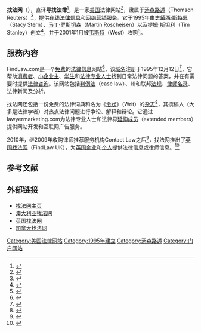{{Refimprove|time=2020-07-10T13:11:22+00:00}}
{{Infobox website
| name           = 找法网<br/>FindLaw
| logo            = 
| logocaption     =
| screenshot      =
| collapsible     =
| collapsetext    =
| caption         =
| url             = {{URL|https://www.findlaw.com}}
| commercial      = 
| type            = 
| registration    =
| language        = 英语
| num_users       =
| content_license =
| owner           = [[汤森路透|汤森路透]]<ref name="MillerMeinzinger2009">{{cite book|author1=Roger LeRoy Miller|author2=Mary Meinzinger|title=Paralegal Today: The Legal Team at Work|url=https://books.google.com/books?id=4UkIAAAAQBAJ&pg=PA243|date=6 November 2009|publisher=Cengage Learning|isbn=1-133-16915-5|pages=243–|access-date=2020-07-10|archive-date=2020-08-03|archive-url=https://web.archive.org/web/20200803221430/https://books.google.com/books?id=4UkIAAAAQBAJ&pg=PA243|dead-url=no}}</ref>
| author          =史黛西·斯特恩<br/>马丁·罗斯切森<br/>提姆·斯坦利
| editor          =
| launch_date     = 1995年<ref>{{cite book|title=Information Industry Directory|url=https://books.google.com/books?id=BVtaAAAAYAAJ|year=2009|publisher=Gale Research|pages=583–|access-date=2020-07-10|archive-date=2020-07-20|archive-url=https://web.archive.org/web/20200720180157/https://books.google.com/books?id=BVtaAAAAYAAJ|dead-url=no}}</ref>
| alexa           = {{up}} 7,641 ({{as of|2020|07|08|alt=}})<ref>{{cite web|url=https://www.alexa.com/siteinfo/findlaw.com|accessdate=2020-07-10|title=findlaw.com Competitive Analysis, Marketing Mix and Traffic - Alexa|website=[[Alexa_Internet|Alexa Internet]]|archive-date=2020-08-03|archive-url=https://web.archive.org/web/20200803160908/https://www.alexa.com/siteinfo/findlaw.com|dead-url=no}}</ref>
| revenue         =
| current_status  =
| footnotes       =
}}

'''找法网'''（{{lang-en|FindLaw}}），直译'''寻找法律'''<ref name="刘向晖2005">{{cite book|author=刘向晖|title=网络营销导论|url=https://books.google.com/books?id=mfUWFDyLDvkC&pg=PA97|year=2005|publisher=清华大学出版社有限公司|isbn=978-7-302-10907-5|pages=97–|access-date=2020-07-10|archive-date=2020-07-19|archive-url=https://web.archive.org/web/20200719023237/https://books.google.com/books?id=mfUWFDyLDvkC&pg=PA97|dead-url=no}}</ref>，是一家[[美国|美国]]法律网站<ref>{{cite web|url=http://opinion.cntv.cn/2013/12/30/ARTI1388410402511355.shtml|date=2013年12月30日|title=有法可依的美国“弃婴岛”|website=央视网|access-date=2020年7月11日|archive-date=2020年11月28日|archive-url=https://web.archive.org/web/20201128182226/http://opinion.cntv.cn/2013/12/30/ARTI1388410402511355.shtml|dead-url=no}}</ref>，隶属于[[汤森路透|汤森路透]]（Thomson Reuters）<ref name="KnappCrystal2019">{{cite book|author1=Charles L. Knapp|author2=Nathan M. Crystal|author3=Harry G. Prince|title=Problems in Contract Law: Cases and Materials|url=https://books.google.com/books?id=5RaGDwAAQBAJ&pg=PA196|date=1 February 2019|publisher=Wolters Kluwer Law & Business|isbn=978-1-5438-0147-7|pages=196–}}</ref>，提供[[在线|在线]][[法律|法律]][[信息|信息]]和[[网络营销|网络营销]][[服务|服务]]。它于1995年由[[史黛西·斯特恩|史黛西·斯特恩]]（Stacy Stern）、[[马丁·罗斯切森|马丁·罗斯切森]]（Martin Roscheisen）以及[[提姆·斯坦利|提姆·斯坦利]]（Tim Stanley）创立<ref>{{cite book|title=Choice: Publication of the Association of College and Research Libraries, a Division of the American Library Association|url=https://books.google.com/books?id=YhsoAQAAIAAJ|year=1997|publisher=American Library Association|pages=90–|access-date=2020-07-10|archive-date=2020-08-03|archive-url=https://web.archive.org/web/20200803221426/https://books.google.com/books?id=YhsoAQAAIAAJ|dead-url=no}}</ref>，并于2001年1月被[[韦斯特_(出版社)|韦斯特]]（West）收购<ref name="MillerPellen2006">{{cite book|author1=William Miller|author2=Rita M. Pellen|title=Evolving Internet Reference Resources|url=https://books.google.com/books?id=6kLccP_bE7QC&pg=PA274|year=2006|publisher=Routledge|isbn=978-0-7890-3024-5|pages=274–|access-date=2020-07-10|archive-date=2020-08-07|archive-url=https://web.archive.org/web/20200807084632/https://books.google.com/books?id=6kLccP_bE7QC&pg=PA274|dead-url=no}}</ref>。

==服務內容==
FindLaw.com是一个[[免费|免费]]的[[法律|法律]][[信息|信息]]网站<ref name="MarkeSloane1989">{{cite book|author1=Julius J. Marke|author2=Richard Sloane|author3=Linda M. Ryan|title=Legal Research and Law Library Management|url=https://books.google.com/books?id=5KdsREfD-E4C&pg=RA1-PT12|year=1989|publisher=Law Journal Press|isbn=978-1-58852-013-5|pages=1–|access-date=2020-07-10|archive-date=2020-08-03|archive-url=https://web.archive.org/web/20200803221431/https://books.google.com/books?id=5KdsREfD-E4C&pg=RA1-PT12|dead-url=no}}</ref>，该[[域名|域名]]注册于1995年12月12日<ref>{{cite web| url=https://whois.domaintools.com/findlaw.com| title=Whois Record for FindLaw.com| work=[[WHOIS|WHOIS]]| accessdate=2020-07-10| archive-date=2020-07-11| archive-url=https://web.archive.org/web/20200711184238/https://whois.domaintools.com/findlaw.com| dead-url=no}}</ref>，它帮助[[消费者|消费者]]、[[小企业主|小企业主]]、[[学生|学生]]和[[法律|法律]][[专业人士|专业人士]]找到日常法律问题的答案，并在有需要时提供[[法律咨询|法律咨询]]。该网站包括[[判例法|判例法]]（case law）、州和联邦[[法规|法规]]、[[律师|律师]][[名录|名录]]、法律新闻及分析。

找法网还包括一份免费的法律词典和名为《[[令狀|令狀]]》（Writ）的[[杂志|杂志]]<ref name="Kyle2013">{{cite book|author=Kenneth Kyle|title=Contextualizing Homelessness: Critical Theory, Homelessness, and Federal Policy Addressing the Homeless|url=https://books.google.com/books?id=FfZTAQAAQBAJ&pg=PA153|date=14 October 2013|publisher=Routledge|isbn=978-1-135-87033-1|pages=153–|access-date=2020-07-11|archive-date=2020-07-18|archive-url=https://web.archive.org/web/20200718190742/https://books.google.com/books?id=FfZTAQAAQBAJ&pg=PA153|dead-url=no}}</ref>，其撰稿人（大多是法律学者）对热点法律问题进行争论、解释和辩论。它通过lawyermarketing.com为法律专业人士和法律界[[延伸成员|延伸成员]]（extended members）提供网站开发和互联网广告服务。

2010年，继2009年收购律师推荐服务机构Contact Law之后<ref>{{cite web|url=https://legaltechnology.com/findlaw-opens-for-business-in-the-uk-qa/|date=August 4, 2010|title=FindLaw opens for business in the UK + Q&A|publisher=legaltechnology. com|access-date=2020-07-11|archive-date=2021-01-21|archive-url=https://web.archive.org/web/20210121142517/https://legaltechnology.com/findlaw-opens-for-business-in-the-uk-qa/|dead-url=no}}</ref>，找法网推出了[[英国找法网|英国找法网]]（FindLaw UK），为[[英国|英国]][[企业|企业]]和[[个人|个人]]提供法律信息或律师信息。<ref>{{cite web|url=https://www.binarylaw.co.uk/2010/08/04/findlaw-uk-launches-while-the-uk-is-on-holiday/|date=August 4, 2010|title=FindLaw UK launches while the UK is on holiday|publisher=binarylaw.co.uk|access-date=2020-07-11|archive-date=2020-08-18|archive-url=https://web.archive.org/web/20200818123621/https://www.binarylaw.co.uk/2010/08/04/findlaw-uk-launches-while-the-uk-is-on-holiday/|dead-url=no}}</ref>

==参考文献==
{{reflist|2}}

==外部链接==
* [https://www.findlaw.com/ 找法网主页] {{Wayback|url=https://www.findlaw.com/ |date=20210324145306 }}
* [http://www.findlaw.com.au/ 澳大利亚找法网] {{Wayback|url=http://www.findlaw.com.au/ |date=20140210112026 }}
* [http://www.findlaw.co.uk/ 英国找法网] {{Wayback|url=http://www.findlaw.co.uk/ |date=20160529065441 }}
* [http://www.findlaw.ca/ 加拿大找法网] {{Wayback|url=http://www.findlaw.ca/ |date=20200810220416 }}

[[Category:美国法律网站|Category:美国法律网站]]
[[Category:1995年建立|Category:1995年建立]]
[[Category:汤森路透|Category:汤森路透]]
[[Category:门户网站|Category:门户网站]]